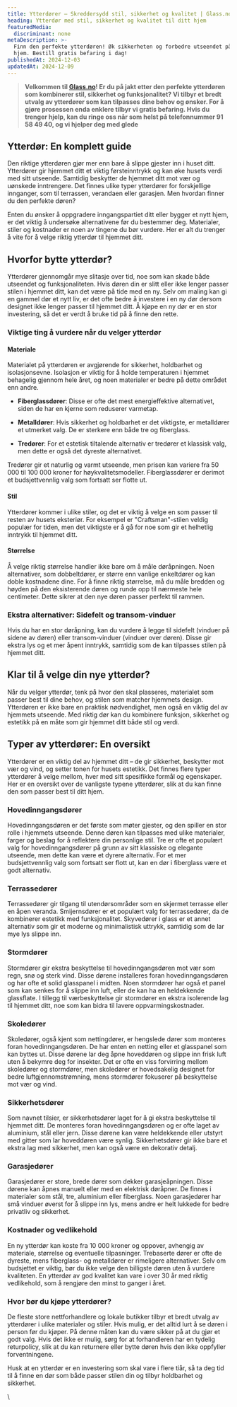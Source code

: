 ```yaml
---
title: Ytterdører – Skreddersydd stil, sikkerhet og kvalitet | Glass.no
heading: Ytterdør med stil, sikkerhet og kvalitet til ditt hjem
featuredMedia:
  discriminant: none
metaDescription: >-
  Finn den perfekte ytterdøren! Øk sikkerheten og forbedre utseendet på ditt
  hjem. Bestill gratis befaring i dag!
publishedAt: 2024-12-03
updatedAt: 2024-12-09
---
```

> **Velkommen til [Glass.no](https://www.glass.no/)! Er du på jakt etter den perfekte ytterdøren som kombinerer stil, sikkerhet og funksjonalitet? Vi tilbyr et bredt utvalg av ytterdører som kan tilpasses dine behov og ønsker. For å gjøre prosessen enda enklere tilbyr vi gratis befaring.  Hvis du trenger hjelp, kan du ringe oss når som helst på telefonnummer 91 58 49 40, og vi hjelper deg med glede**

## Ytterdør: En komplett guide

Den riktige ytterdøren gjør mer enn bare å slippe gjester inn i huset ditt. Ytterdører gir hjemmet ditt et viktig førsteinntrykk og kan øke husets verdi med sitt utseende. Samtidig beskytter de hjemmet ditt mot vær og uønskede inntrengere. Det finnes ulike typer ytterdører for forskjellige innganger, som til terrassen, verandaen eller garasjen. Men hvordan finner du den perfekte døren?

Enten du ønsker å oppgradere inngangspartiet ditt eller bygger et nytt hjem, er det viktig å undersøke alternativene før du bestemmer deg. Materialer, stiler og kostnader er noen av tingene du bør vurdere. Her er alt du trenger å vite for å velge riktig ytterdør til hjemmet ditt.

## Hvorfor bytte ytterdør?

Ytterdører gjennomgår mye slitasje over tid, noe som kan skade både utseendet og funksjonaliteten. Hvis døren din er slitt eller ikke lenger passer stilen i hjemmet ditt, kan det være på tide med en ny. Selv om maling kan gi en gammel dør et nytt liv, er det ofte bedre å investere i en ny dør dersom designet ikke lenger passer til hjemmet ditt. Å kjøpe en ny dør er en stor investering, så det er verdt å bruke tid på å finne den rette.

### **Viktige ting å vurdere når du velger ytterdør**

#### **Materiale**

Materialet på ytterdøren er avgjørende for sikkerhet, holdbarhet og isolasjonsevne. Isolasjon er viktig for å holde temperaturen i hjemmet behagelig gjennom hele året, og noen materialer er bedre på dette området enn andre.

* **Fiberglassdører**: Disse er ofte det mest energieffektive alternativet, siden de har en kjerne som reduserer varmetap.

* **Metalldører**: Hvis sikkerhet og holdbarhet er det viktigste, er metalldører et utmerket valg. De er sterkere enn både tre og fiberglass.

* **Tredører**: For et estetisk tiltalende alternativ er tredører et klassisk valg, men dette er også det dyreste alternativet.

Tredører gir et naturlig og varmt utseende, men prisen kan variere fra 50 000 til 100 000 kroner for høykvalitetsmodeller. Fiberglassdører er derimot et budsjettvennlig valg som fortsatt ser flotte ut.

#### **Stil**

Ytterdører kommer i ulike stiler, og det er viktig å velge en som passer til resten av husets eksteriør. For eksempel er "Craftsman"-stilen veldig populær for tiden, men det viktigste er å gå for noe som gir et helhetlig inntrykk til hjemmet ditt.

#### **Størrelse**

Å velge riktig størrelse handler ikke bare om å måle døråpningen. Noen alternativer, som dobbeltdører, er større enn vanlige enkeltdører og kan doble kostnadene dine. For å finne riktig størrelse, må du måle bredden og høyden på den eksisterende døren og runde opp til nærmeste hele centimeter. Dette sikrer at den nye døren passer perfekt til rammen.

### **Ekstra alternativer: Sidefelt og transom-vinduer**

Hvis du har en stor døråpning, kan du vurdere å legge til sidefelt (vinduer på sidene av døren) eller transom-vinduer (vinduer over døren). Disse gir ekstra lys og et mer åpent inntrykk, samtidig som de kan tilpasses stilen på hjemmet ditt.

## Klar til å velge din nye ytterdør?

Når du velger ytterdør, tenk på hvor den skal plasseres, materialet som passer best til dine behov, og stilen som matcher hjemmets design. Ytterdøren er ikke bare en praktisk nødvendighet, men også en viktig del av hjemmets utseende. Med riktig dør kan du kombinere funksjon, sikkerhet og estetikk på en måte som gir hjemmet ditt både stil og verdi.

## Typer av ytterdører: En oversikt

Ytterdører er en viktig del av hjemmet ditt – de gir sikkerhet, beskytter mot vær og vind, og setter tonen for husets estetikk. Det finnes flere typer ytterdører å velge mellom, hver med sitt spesifikke formål og egenskaper. Her er en oversikt over de vanligste typene ytterdører, slik at du kan finne den som passer best til ditt hjem.

### **Hovedinngangsdører**

Hovedinngangsdøren er det første som møter gjester, og den spiller en stor rolle i hjemmets utseende. Denne døren kan tilpasses med ulike materialer, farger og beslag for å reflektere din personlige stil. Tre er ofte et populært valg for hovedinngangsdører på grunn av sitt klassiske og elegante utseende, men dette kan være et dyrere alternativ. For et mer budsjettvennlig valg som fortsatt ser flott ut, kan en dør i fiberglass være et godt alternativ.

### **Terrassedører**

Terrassedører gir tilgang til utendørsområder som en skjermet terrasse eller en åpen veranda. Smijernsdører er et populært valg for terrassedører, da de kombinerer estetikk med funksjonalitet. Skyvedører i glass er et annet alternativ som gir et moderne og minimalistisk uttrykk, samtidig som de lar mye lys slippe inn.

### **Stormdører**

Stormdører gir ekstra beskyttelse til hovedinngangsdøren mot vær som regn, snø og sterk vind. Disse dørene installeres foran hovedinngangsdøren og har ofte et solid glasspanel i midten. Noen stormdører har også et panel som kan senkes for å slippe inn luft, eller de kan ha en heldekkende glassflate. I tillegg til værbeskyttelse gir stormdører en ekstra isolerende lag til hjemmet ditt, noe som kan bidra til lavere oppvarmingskostnader.

### **Skoledører**

Skoledører, også kjent som nettingdører, er hengslede dører som monteres foran hovedinngangsdøren. De har enten en netting eller et glasspanel som kan byttes ut. Disse dørene lar deg åpne hoveddøren og slippe inn frisk luft uten å bekymre deg for insekter. Det er ofte en viss forvirring mellom skoledører og stormdører, men skoledører er hovedsakelig designet for bedre luftgjennomstrømning, mens stormdører fokuserer på beskyttelse mot vær og vind.

### **Sikkerhetsdører**

Som navnet tilsier, er sikkerhetsdører laget for å gi ekstra beskyttelse til hjemmet ditt. De monteres foran hovedinngangsdøren og er ofte laget av aluminium, stål eller jern. Disse dørene kan være heldekkende eller utstyrt med gitter som lar hoveddøren være synlig. Sikkerhetsdører gir ikke bare et ekstra lag med sikkerhet, men kan også være en dekorativ detalj.

### **Garasjedører**

Garasjedører er store, brede dører som dekker garasjeåpningen. Disse dørene kan åpnes manuelt eller med en elektrisk døråpner. De finnes i materialer som stål, tre, aluminium eller fiberglass. Noen garasjedører har små vinduer øverst for å slippe inn lys, mens andre er helt lukkede for bedre privatliv og sikkerhet.

### **Kostnader og vedlikehold**

En ny ytterdør kan koste fra 10 000 kroner og oppover, avhengig av materiale, størrelse og eventuelle tilpasninger. Trebaserte dører er ofte de dyreste, mens fiberglass- og metalldører er rimeligere alternativer. Selv om budsjettet er viktig, bør du ikke velge den billigste døren uten å vurdere kvaliteten. En ytterdør av god kvalitet kan vare i over 30 år med riktig vedlikehold, som å rengjøre den minst to ganger i året.

### **Hvor bør du kjøpe ytterdører?**

De fleste store nettforhandlere og lokale butikker tilbyr et bredt utvalg av ytterdører i ulike materialer og stiler. Hvis mulig, er det alltid lurt å se døren i person før du kjøper. På denne måten kan du være sikker på at du gjør et godt valg. Hvis det ikke er mulig, sørg for at forhandleren har en tydelig returpolicy, slik at du kan returnere eller bytte døren hvis den ikke oppfyller forventningene.

Husk at en ytterdør er en investering som skal vare i flere tiår, så ta deg tid til å finne en dør som både passer stilen din og tilbyr holdbarhet og sikkerhet.

\\
